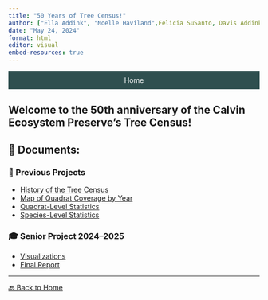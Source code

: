 ```yaml
---
title: "50 Years of Tree Census!"
author: ["Ella Addink", "Noelle Haviland",Felicia SuSanto, Davis Addinks, Sucry Bendeck]
date: "May 24, 2024"
format: html
editor: visual
embed-resources: true
---
```


<nav style="background-color: #2f4f4f; padding: 10px; text-align: center; margin-bottom: 20px;">
  <a href="https://calvinecosystempreserve.github.io/50-years-of-trees/" style="color: white; margin: 0 15px; text-decoration: none;">Home</a>
</nav>

<div class="content-box">

# Welcome to the 50th anniversary of the Calvin Ecosystem Preserve's Tree Census!

## 📁 Documents:

### 🌳 Previous Projects

- [History of the Tree Census](https://calvinecosystempreserve.github.io/50-years-of-trees/history_tree_census)  
- [Map of Quadrat Coverage by Year](https://calvinecosystempreserve.github.io/50-years-of-trees/quadrats_by_year)  
- [Quadrat-Level Statistics](https://calvinecosystempreserve.github.io/50-years-of-trees/quadrat_graphs)  
- [Species-Level Statistics](https://calvinecosystempreserve.github.io/50-years-of-trees/species_graphs)  

### 🎓 Senior Project 2024–2025

- [Visualizations](https://calvinecosystempreserve.github.io/50-years-of-trees/visualization)  
- [Final Report](https://calvinecosystempreserve.github.io/50-years-of-trees/report) 

---

[🔙 Back to Home](https://calvinecosystempreserve.github.io/50-years-of-trees/)

</div>
